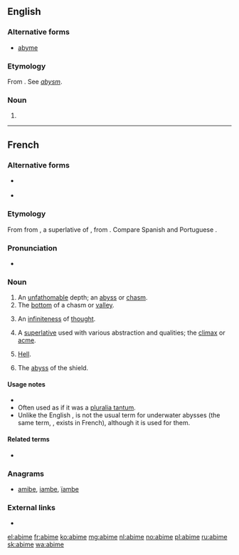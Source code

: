 ==English==

===Alternative forms===
* [[abyme]]

===Etymology===
From {{etyl|fr|en}} {{term|abime|lang=fr}}. See ''[[abysm]]''.

===Noun===
{{en-noun}}

# {{obsolete form of|abysm|lang=en}}

----

==French==

===Alternative forms===
* {{l/fr|abyme}} {{qualifier|archaic}}
* {{l/fr|abîme}} {{qualifier|dated}}

===Etymology===
From {{etyl|fro|fr}} {{term|abisme|lang=fro}} from {{etyl|LL.|fr}} {{term|*abyssimus|lang=la}}, a superlative of {{etyl|la|fr}} {{term|abyssus||bottomless pit|lang=la}}, from {{etyl|grc|fr}} {{term|ἄβυσσος|tr=abussos|lang=grc|sc=polytonic}}. Compare Spanish and Portuguese {{m|pt|abismo}}.

===Pronunciation===
* {{audio|Fr-abime-fr FR-Paris.ogg|Audio (Paris)|lang=fr}}

===Noun===
{{fr-noun|m}}

# An [[unfathomable]] depth; an [[abyss]] or [[chasm]].
# The [[bottom]] of a chasm or [[valley]].
# {{context|literary|lang=fr}} An [[infiniteness]] of [[thought]].
# {{context|literary|lang=fr}} A [[superlative]] used with various abstraction and qualities; the [[climax]] or [[acme]].
# {{context|literary|lang=fr}} [[Hell]].
# {{context|heraldry|lang=fr}} The [[abyss]] of the shield.

====Usage notes====
* {{U:fr:1990 reform spelling}}
* Often used as if it was a [[pluralia tantum]].
* Unlike the English {{term|abyss|lang=en}}, {{term|abime|lang=fr}} is not the usual term for underwater abysses (the same term, {{term|abysse|lang=fr}}, exists in French), although it is used for them.

====Related terms====
* {{l|fr|abîmer}}

===Anagrams===
* [[amibe#French|amibe]], [[iambe#French|iambe]], [[ïambe#French|ïambe]]

===External links===
* {{R:TLFi}}

[[el:abime]]
[[fr:abime]]
[[ko:abime]]
[[mg:abime]]
[[nl:abime]]
[[no:abime]]
[[pl:abime]]
[[ru:abime]]
[[sk:abime]]
[[wa:abime]]